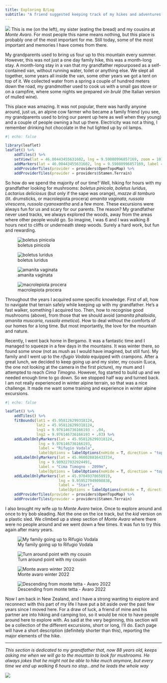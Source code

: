 ```yaml
---
title: Exploring B/Log 
subtitle: "A friend suggested keeping track of my hikes and adventures. However, I'm quite bad at keeping a journal, so I'll store everything here rather than collecting half-finished notebooks."
---
```


![](images/monte_avaro_1.jpg)
This is me (on the left), my sister (eating the bread) and my cousins at *Monte Avaro*. For most people this name means nothing, but this place is probably one of the most important for me. Still today, some of the most important and memories I have comes from there. 

My grandparents used to bring us four up to this mountain every summer. However, this was not just a one day family hike, this was a month-long stay. A month-long stay in a van that my grandfather repourposed as a self-contained van, without running water, toilet or anything else. We slept all together, some years all inside the van, some other years we got a tent on top of it. We collected water from a spring a couple of hundred meters down the road, my grandmother used to cook us with a small gas stove or on a campfire, where some nights we prepared *vin brulé* (the Italian version of mulled wine).

This place was amazing. It was not popular, there was hardly anyone around, just us, an alpine cow farmer who became a family friend (you see, my grandparents used to bring our parent up here as well when they young) and a couple of people owning a hut up there. Electricity was not a thing, I remember drinking hot chocolate in the hut lighted up by oil lamps. 

```r
#| echo: false

library(leaflet)
leaflet() %>% 
    addTiles() %>% 
    setView(lat = 46.00443455631602, lng = 9.59080996857169, zoom = 10) %>% 
    addMarkers(lat = 46.00443455631602, lng = 9.59080996857169, label = "Piani dell'Avaro (Bergamo)", labelOptions = labelOptions(noHide = T, direction = "bottom")) %>% 
    addProviderTiles(provider = providers$OpenTopoMap) %>% 
    addProviderTiles(provider = providers$Stamen.Terrain)
```

So how do we spend the majority of our time? Well, hiking for hours with my grandfather looking for mushrooms: *boletus pinicola*, *boletus luridus*, *Lactarius deliciosus* (but only if the sape was orange), *mazze di tamburo* (lit. drumsticks, or macrolepiota procera) *amanita vaginata*, *russola virescens*, *russola cyanoxantha* and a few more. These excursions were always fun for us and scary for our parents. The reason? My grandfather never used tracks, we always explored the woods, away from the areas where other people would go. So imagine, I was 6 and I was walking 8 hours next to cliffs or underneath steep woods. Surely a hard work, but fun and rewarding. 

::: {layout-nrow=2}
![boletus pinicola](images/pinicola.jpg)

![boletus luridus](images/luridus.jpg)

![amanita vaginata](images/amanita.jpg)

![macrolepiota procera](images/mazza.jpg)

:::

Throughout the years I acquired some specific knowledge. First of all, how to navigate that terrain safely while keeping up with my grandfather. He's a fast walker, something I acquired too. Then, how to recognise good mushrooms (above), from those that we should avoid (*amanita phalloidis*, *amanita muscaria*, *russola emetica*). How to deal without the comforts of our homes for a long time. But most importantly, the love for the mountain and nature.

Recently, I went back home in Bergamo. It was a fantastic time and I managed to squeeze in a few days in the mountains. It was winter there, so found some snow (not as mush as I would have imagined, but still fun). My family and I went up to the *rifugio Vodala* equipped with crampons. After a great lunch, we decided to keep going up and my sister, my cousin (Luca, the one not looking at the camera in the first picture), my mum and I attempted to reach *Cima Timogno*. However, fog started to build up and we needed enough time to go down. So we stopped half way and turned back. I am not really experienced in winter alpine terrain, so that was a nice challenge. It made me want some training and experience in winter alpine excursions. 

```r
#| echo: false

leaflet() %>% 
    addTiles() %>% 
    fitBounds(lat1 = 45.958126299318124, 
              lat2 = 45.958126299318124,
              lng1 = 9.976146736166193 - .04, 
              lng2 = 9.976146736166193 + .03) %>% 
    addLabelOnlyMarkers(lat = 45.958126299318124, 
               lng = 9.976146736166193, 
               label = "Rifugio Vodala",
               labelOptions = labelOptions(noHide = T, direction = "top")) %>% 
    addLabelOnlyMarkers(lat = 45.960028816433734, 
               lng = 9.989227032924491, 
               label = "Cima Timogno - 2099m",
               labelOptions = labelOptions(noHide = T, direction = "top")) %>% 
    addLabelOnlyMarkers(lat = 45.97049378658919, 
                        lng = 9.959527949098838,
                        label = "Start",
                        labelOptions = labelOptions(noHide = T, direction = "top")) %>% 
    addProviderTiles(provider = providers$OpenTopoMap) %>% 
    addProviderTiles(provider = providers$Stamen.Terrain)
```


I also brought my wife up to *Monte Avaro* twice. Once to explore around and once to try bob sleading. Not the one on the ice track, but the *kid* version on a plastic sled. We climbed up a steep section of *Monte Avaro* where there were no people around and we went down a few times. It was fun to try this again after many years. 

::: {layout-nrow=2}

![My family going up to Rifugio Vodala](images/winter_vodala_2.jpg)

![Turn around point with my cousin](images/winter_vodala_1.jpg)

![Monte avaro winter 2022](images/avaro_winter_1.jpg)

![Descending from monte tetta - Avaro 2022](images/avaro_winter_2.jpg)

:::

Now I am back in New Zealand, and I have a strong wanting to explore and reconnect with this part of my life I have put a bit aside over the past few years since I moved here. For a draw of luck, a friend of mine and his partner are into hiking and camping too, so it would be nice to have people around here to explore with. As said at the very beginning, this section will be a collection of the different excursions, short or long, I'll do. Each page will have a short description (definitely shorter than this), reporting the major elements of the hike.

---
<i>This section is dedicated to my grandfather that, now 88 years old, keeps asking me when we will go to the mountain to look for mushrooms. He always jokes that he might not be able to hike much anymore, but every time we end up walking 6 hours no stop...and he leads the whole way</i>

![](images/nonno_avaro.jpg)























